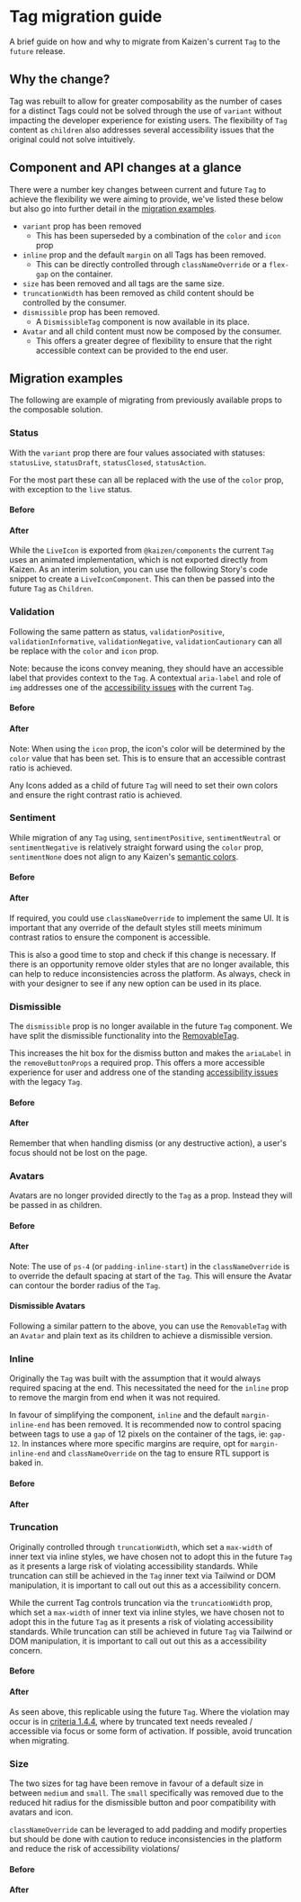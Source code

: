 
<Meta of={TagMigrationStories} />

# Tag migration guide

A brief guide on how and why to migrate from Kaizen's current `Tag` to the `future` release.

## Why the change?

Tag was rebuilt to allow for greater composability as the number of cases for a distinct Tags could not be solved through the use of `variant` without impacting the developer experience for existing users. The flexibility of `Tag` content as `children` also addresses several accessibility issues that the original could not solve intuitively.

## Component and API changes at a glance

There were a number key changes between current and future `Tag` to achieve the flexibility we were aiming to provide, we've listed these below but also go into further detail in the [migration examples](/docs/components-tag-future-migration-guide--migrationguide#migration-examples).

- `variant` prop has been removed
  - This has been superseded by a combination of the `color` and `icon` prop
- `inline` prop and the default `margin` on all Tags has been removed.
  - This can be directly controlled through `classNameOverride` or a `flex-gap` on the container.
- `size` has been removed and all tags are the same size.
- `truncationWidth` has been removed as child content should be controlled by the consumer.
- `dismissible` prop has been removed.
  - A `DismissibleTag` component is now available in its place.
- `Avatar` and all child content must now be composed by the consumer.
  - This offers a greater degree of flexibility to ensure that the right accessible context can be provided to the end user.


## Migration examples

The following are example of migrating from previously available props to the composable solution.

### Status

With the `variant` prop there are four values associated with statuses:  `statusLive`, `statusDraft`, `statusClosed`, `statusAction`.

For the most part these can all be replaced with the use of the `color` prop, with exception to the `live` status.

#### Before

<Canvas of={LegacyTagStories.Status} />


#### After

<Canvas of={TagMigrationStories.StatusMigration} sourceState="shown"/>

While the `LiveIcon` is exported from `@kaizen/components` the current `Tag` uses an animated implementation, which is not exported directly from Kaizen. As an interim solution, you can use the following Story's code snippet to create a `LiveIconComponent`. This can then be passed into the future `Tag` as `Children`.

<Canvas of={TagMigrationStories.LiveIconComponentStory} sourceState="hidden"/>

### Validation

Following the same pattern as status, `validationPositive`, `validationInformative`, `validationNegative`, `validationCautionary` can all be replace with the `color` and `icon` prop.

Note: because the icons convey meaning, they should have an accessible label that provides context to the `Tag`. A contextual `aria-label` and role of `img` addresses one of the [accessibility issues](https://github.com/cultureamp/kaizen-discourse/issues/102) with the current `Tag`.

#### Before

<Canvas of={LegacyTagStories.Validation} />

#### After

<Canvas of={TagMigrationStories.ValidationMigration} sourceState="shown"/>


Note: When using the `icon` prop, the icon's color will be determined by the `color` value that has been set. This is to ensure that an accessible contrast ratio is achieved.

Any Icons added as a child of future `Tag` will need to set their own colors and ensure the right contrast ratio is achieved.

### Sentiment

While migration of any `Tag` using, `sentimentPositive`, `sentimentNeutral` or `sentimentNegative` is relatively straight forward using the `color` prop, `sentimentNone` does not align to any Kaizen's [semantic colors](https://cultureamp.atlassian.net/wiki/spaces/DesignSystem/pages/3064857902/Color).

#### Before

<Canvas of={LegacyTagStories.Sentiments} />

#### After

<Canvas of={TagMigrationStories.SentimentsMigration} sourceState="shown"/>

If required, you could use `classNameOverride` to implement the same UI. It is important that any override of the default styles still meets minimum contrast ratios to ensure the component is accessible.

<Canvas of={TagMigrationStories.SentimentNone} />

This is also a good time to stop and check if this change is necessary. If there is an opportunity remove older styles that are no longer available, this can help to reduce inconsistencies across the platform. As always, check in with your designer to see if any new option can be used in its place.


### Dismissible

The `dismissible` prop is no longer available in the future `Tag` component. We have split the dismissible functionality into the [RemovableTag](/docs/components-tag-future-removabletag--docs).

This increases the hit box for the dismiss button and makes the `ariaLabel` in the `removeButtonProps` a required prop. This offers a more accessible experience for user and address one of the standing [accessibility issues](https://github.com/cultureamp/kaizen-discourse/issues/101) with the legacy `Tag`.

#### Before

<Canvas of={LegacyTagStories.Dismissible} />

#### After

<Canvas of={TagMigrationStories.DismissibleMigration} sourceState="shown"/>

Remember that when handling dismiss (or any destructive action), a user's focus should not be lost on the page.


### Avatars

Avatars are no longer provided directly to the `Tag` as a prop. Instead they will be passed in as children.

#### Before

<Canvas of={LegacyTagStories.ProfileWithAvatarProps} />

#### After

<Canvas of={TagMigrationStories.AvatarMigration} sourceState="shown"/>


Note: The use of `ps-4` (or `padding-inline-start`) in the `classNameOverride` is to override the default spacing at start of the `Tag`. This will ensure the Avatar can contour the border radius of the `Tag`.

#### Dismissible Avatars

Following a similar pattern to the above, you can use the `RemovableTag` with an `Avatar` and plain text as its children to achieve a dismissible version.

<Canvas of={TagMigrationStories.AvatarRemovableMigration} />

### Inline

Originally the `Tag` was built with the assumption that it would always required spacing at the end. This necessitated the need for the `inline` prop to remove the margin from end when it was not required.

In favour of simplifying the component, `inline` and the default `margin-inline-end` has been removed. It is recommended now to control spacing between tags to use a `gap` of 12 pixels on the container of the tags, ie: `gap-12`. In instances where more specific margins are require, opt for `margin-inline-end` and `classNameOverride` on the tag to ensure RTL support is baked in.

#### Before

<Canvas of={LegacyTagStories.Inline} />

#### After

<Canvas of={TagMigrationStories.InlineMigration} sourceState="shown"/>


### Truncation

Originally controlled through `truncationWidth`, which set a `max-width` of inner text via inline styles, we have chosen not to adopt this in the future `Tag` as it presents a large risk of violating accessibility standards. While truncation can still be achieved in the `Tag` inner text via Tailwind or DOM manipulation, it is important to call out out this as a accessibility concern.

While the current Tag controls truncation via the `truncationWidth` prop, which set a `max-width` of inner text via inline styles, we have chosen not to adopt this in the future `Tag` as it presents a risk of violating accessibility standards. While truncation can still be achieved in future `Tag` via Tailwind or DOM manipulation, it is important to call out out this as a accessibility concern.

#### Before

<Canvas of={LegacyTagStories.Truncate} />

#### After

<Canvas of={TagMigrationStories.TruncateMigration} sourceState="shown"/>

As seen above, this replicable using the future `Tag`. Where the violation may occur is in [criteria 1.4.4](https://www.w3.org/WAI/WCAG21/Techniques/failures/F69), where by truncated text needs revealed / accessible via focus or some form of activation. If possible, avoid truncation when migrating.


### Size

The two sizes for tag have been remove in favour of a default size in between `medium` and `small`. The `small` specifically was removed due to the reduced hit radius for the dismissible button and poor compatibility with avatars and icon.

`classNameOverride` can be leveraged to add padding and modify properties but should be done with caution to reduce inconsistencies in the platform and reduce the risk of accessibility violations/


#### Before

<Canvas of={LegacyTagStories.Sizes} />

#### After

<Canvas of={TagMigrationStories.SizesMigration} sourceState="shown"/>
